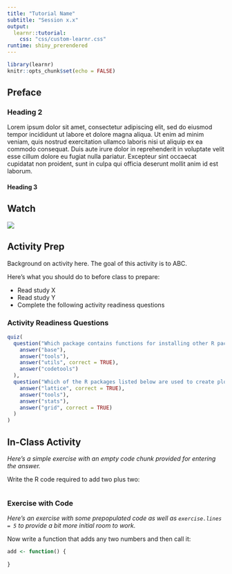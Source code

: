 ```yaml
---
title: "Tutorial Name"
subtitle: "Session x.x"
output:
  learnr::tutorial:
    css: "css/custom-learnr.css"
runtime: shiny_prerendered
---
```


```r
library(learnr)
knitr::opts_chunk$set(echo = FALSE)
```

## Preface

### Heading 2

Lorem ipsum dolor sit amet, consectetur adipiscing elit, sed do eiusmod tempor incididunt ut labore et dolore magna aliqua. Ut enim ad minim veniam, quis nostrud exercitation ullamco laboris nisi ut aliquip ex ea commodo consequat. Duis aute irure dolor in reprehenderit in voluptate velit esse cillum dolore eu fugiat nulla pariatur. Excepteur sint occaecat cupidatat non proident, sunt in culpa qui officia deserunt mollit anim id est laborum.

#### Heading 3


## Watch

![](https://youtu.be/zNzZ1PfUDNk)

## Activity Prep

Background on activity here. The goal of this activity is to ABC.

Here's what you should do to before class to prepare:

* Read study X
* Read study Y
* Complete the following activity readiness questions

### Activity Readiness Questions

```r
quiz(
  question("Which package contains functions for installing other R packages?",
    answer("base"),
    answer("tools"),
    answer("utils", correct = TRUE),
    answer("codetools")
  ),
  question("Which of the R packages listed below are used to create plots?",
    answer("lattice", correct = TRUE),
    answer("tools"),
    answer("stats"),
    answer("grid", correct = TRUE)
  )
)
```


## In-Class Activity

*Here's a simple exercise with an empty code chunk provided for entering the answer.*

Write the R code required to add two plus two:

```r

```

### Exercise with Code

*Here's an exercise with some prepopulated code as well as `exercise.lines = 5` to provide a bit more initial room to work.*

Now write a function that adds any two numbers and then call it:

```r
add <- function() {
  
}
```

